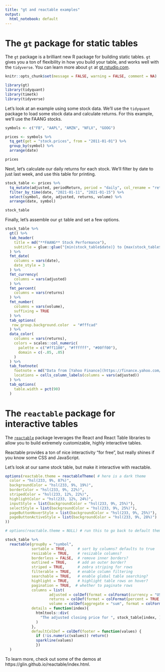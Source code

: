 ```yaml
---
title: "gt and reactable examples"
output:
  html_notebook: default
---
```


# The `gt` package for static tables

The `gt` package is a brilliant new R package for building static tables. `gt` gives you a ton of flexibility in how you build your table, and works well with the `tidyverse`. You can learn more about `gt` at [gt.rstudio.com](https://gt.rstudio.com/).


```r
knitr::opts_chunk$set(message = FALSE, warning = FALSE, comment = NA)

library(gt)
library(tidyquant)
library(timetk)
library(tidyverse)
```


Let's look at an example using some stock data. We'll use the `tidyquant` package to load some stock data and calculate returns. For this example, we'll use the FAANG stocks.

```r
symbols <- c("FB", "AAPL", "AMZN", "NFLX", "GOOG")

prices <- symbols %>% 
  tq_get(get = "stock.prices", from = "2011-01-01") %>% 
  group_by(symbol) %>% 
  arrange(date)

prices
```

Next, let's calculate our daily returns for each stock. We'll filter by date to just last week, and use this table for printing.

```r
stock_table <- prices %>% 
  tq_mutate(adjusted, periodReturn, period = "daily", col_rename = "returns") %>% 
  filter_by_time(date, "2021-01-11", "2021-01-15") %>% 
  select(symbol, date, adjusted, returns, volume) %>%
  arrange(date, symbol)

stock_table
```

Finally, let's assemble our `gt` table and set a few options.

```r
stock_table %>% 
  gt() %>% 
  tab_header(
    title = md("**FAANG** Stock Performance"),
    subtitle = glue::glue("{min(stock_table$date)} to {max(stock_table$date)}")
  ) %>% 
  fmt_date(
    columns = vars(date),
    date_style = 3
  ) %>% 
  fmt_currency(
    columns = vars(adjusted)
  ) %>% 
  fmt_percent(
    columns = vars(returns)
  ) %>% 
  fmt_number(
    columns = vars(volume),
    suffixing = TRUE
  ) %>% 
  tab_options(
   row_group.background.color  = "#fffcad"
  ) %>% 
  data_color(
    columns = vars(returns),
    colors = scales::col_numeric(
      palette = c("#ff1100", "#ffffff", "#00ff00"),
      domain = c(-.05, .05)
    )
  ) %>% 
  tab_footnote(
    footnote = md("Data from [Yahoo Finance](https://finance.yahoo.com/) via the [tidyquant](https://business-science.github.io/tidyquant/) R package."),
    locations = cells_column_labels(columns = vars(adjusted))
  ) %>% 
  tab_options(
    table.width = pct(90)
  )
```


# The `reactable` package for interactive tables

The [`reactable`](https://glin.github.io/reactable/index.html) package leverages the React and React Table libraries to allow you to build extremely customizable, highly interactive tables.

Reactable provides a ton of nice interactivity "for free", but really shines if you know some CSS and JavaScript.

Let's look at our same stock table, but make it interactive with reactable.

```r
options(reactable.theme = reactableTheme( # here is a dark theme
  color = "hsl(233, 9%, 87%)",
  backgroundColor = "hsl(233, 9%, 19%)",
  borderColor = "hsl(233, 9%, 22%)",
  stripedColor = "hsl(233, 12%, 22%)",
  highlightColor = "hsl(233, 12%, 24%)",
  inputStyle = list(backgroundColor = "hsl(233, 9%, 25%)"),
  selectStyle = list(backgroundColor = "hsl(233, 9%, 25%)"),
  pageButtonHoverStyle = list(backgroundColor = "hsl(233, 9%, 25%)"),
  pageButtonActiveStyle = list(backgroundColor = "hsl(233, 9%, 28%)")
))

# options(reactable.theme = NULL) # run this to go back to default theme

stock_table %>%
  reactable(groupBy = "symbol",
            sortable = TRUE,     # sort by columns? defaults to true
            resizable = TRUE,    # resizable columns?
            borderless = FALSE,  # remove inner borders?
            outlined = TRUE,     # add an outer border?
            striped = TRUE,      # zebra striping for rows
            filterable = TRUE,   # enable column filtering
            searchable = TRUE,   # enable global table searching?
            highlight = TRUE,    # highlight table rows on hover?
            pagination = TRUE,  # whether to paginate rows
            columns = list(
                    adjusted = colDef(format = colFormat(currency = "USD")),
                    returns = colDef(format = colFormat(percent = TRUE, digits = 2)),
                    volume = colDef(aggregate = "sum", format = colFormat(digits = 0))),
            details = function(index){
              htmltools::div(
                "The adjusted closing price for ", stock_table[index, ]$symbol, " on ", stock_table[index, ]$date, " was $", round(stock_table[index, ]$adjusted, 2), ", representing a ", round(stock_table[index, ]$returns*100, 2), "% change from the previous value."
              )
            },
            defaultColDef = colDef(footer = function(values) {
              if (!is.numeric(values)) return()
              sparkline(values)
              })
  )
```

To learn more, check out some of the demos at https://glin.github.io/reactable/index.html.
